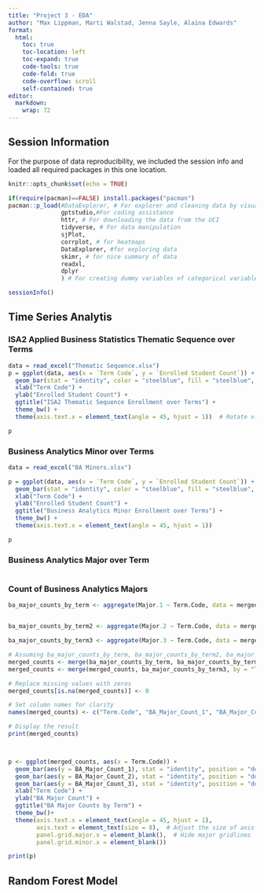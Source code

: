 ```yaml
---
title: "Project 3 - EDA"
author: "Max Lippman, Marti Walstad, Jenna Sayle, Alaina Edwards"
format: 
  html:
    toc: true
    toc-location: left
    toc-expand: true
    code-tools: true 
    code-fold: true
    code-overflow: scroll
    self-contained: true
editor: 
  markdown: 
    wrap: 72
---
```


## Session Information

For the purpose of data reproducibility, we included the session info and loaded all required packages in this one location. 
```r
knitr::opts_chunk$set(echo = TRUE)

if(require(pacman)==FALSE) install.packages("pacman")
pacman::p_load(#DataExplorer, # For explorer and cleaning data by visualizing missing values.
               gptstudio,#For coding assistance
               httr, # For downloading the data from the UCI
               tidyverse, # For data manipulation
               sjPlot, 
               corrplot, # for heatmaps
               DataExplorer, #for exploring data
               skimr, # for nice summary of data
               readxl,
               dplyr
               ) # For creating dummy variables of categorical variables automatically.)
```

```r
sessionInfo()
```

## Time Series Analytis 

### ISA2 Applied Business Statistics Thematic Sequence over Terms
```r
data = read_excel("Thematic Sequence.xlsx")
p = ggplot(data, aes(x = `Term Code`, y = `Enrolled Student Count`)) +
  geom_bar(stat = "identity", color = "steelblue", fill = "steelblue", width = 0.8) +
  xlab("Term Code") +
  ylab("Enrolled Student Count") +
  ggtitle("ISA2 Thematic Sequence Enrollment over Terms") +
  theme_bw() +
  theme(axis.text.x = element_text(angle = 45, hjust = 1))  # Rotate x-axis labels for better visibility

p
```
### Business Analytics Minor over Terms

```r
data = read_excel("BA Minors.xlsx")

p = ggplot(data, aes(x = `Term Code`, y = `Enrolled Student Count`)) +
  geom_bar(stat = "identity", color = "steelblue", fill = "steelblue", width = 0.8) +
  xlab("Term Code") +
  ylab("Enrolled Student Count") +
  ggtitle("Business Analytics Minor Enrollment over Terms") + 
  theme_bw() +
  theme(axis.text.x = element_text(angle = 45, hjust = 1)) 

p
```
### Business Analytics Major over Term
```r

```
### Count of Business Analytics Majors 

```r
ba_major_counts_by_term <- aggregate(Major.1 ~ Term.Code, data = merged_data, function(x) sum(x == "BA Major"))


ba_major_counts_by_term2 <- aggregate(Major.2 ~ Term.Code, data = merged_data, function(x) sum(x == "BA Major"))

ba_major_counts_by_term3 <- aggregate(Major.3 ~ Term.Code, data = merged_data, function(x) sum(x == "BA Major"))

# Assuming ba_major_counts_by_term, ba_major_counts_by_term2, ba_major_counts_by_term3 are your data frames
merged_counts <- merge(ba_major_counts_by_term, ba_major_counts_by_term2, by = "Term.Code", all = TRUE)
merged_counts <- merge(merged_counts, ba_major_counts_by_term3, by = "Term.Code", all = TRUE)

# Replace missing values with zeros
merged_counts[is.na(merged_counts)] <- 0

# Set column names for clarity
names(merged_counts) <- c("Term.Code", "BA_Major_Count_1", "BA_Major_Count_2", "BA_Major_Count_3")

# Display the result
print(merged_counts)



p <- ggplot(merged_counts, aes(x = Term.Code)) +
  geom_bar(aes(y = BA_Major_Count_1), stat = "identity", position = "dodge", fill = "steelblue", color = "steelblue", width = 5) +
  geom_bar(aes(y = BA_Major_Count_2), stat = "identity", position = "dodge", fill = "steelblue", color = "steelblue", width = 5) +
  geom_bar(aes(y = BA_Major_Count_3), stat = "identity", position = "dodge", fill = "steelblue", color = "steelblue", width = 5) +
  xlab("Term Code") +
  ylab("BA Major Count") +
  ggtitle("BA Major Counts by Term") +
  theme_bw()+
  theme(axis.text.x = element_text(angle = 45, hjust = 1),
        axis.text = element_text(size = 8),  # Adjust the size of axis text
        panel.grid.major.x = element_blank(),  # Hide major gridlines
        panel.grid.minor.x = element_blank()) 

print(p)
```
## Random Forest Model

